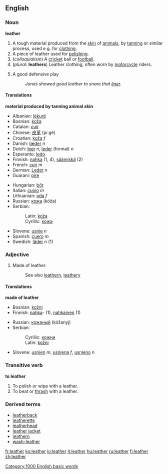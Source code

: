 ==English==
===Noun===
{{wikipedia}}
'''leather'''

#A tough material produced from the [[skin]] of [[animal]]s, by [[tan#Verb|tanning]] or similar process, used e.g. for [[clothing]].
#A piece of leather used for [[polish#Verb|polishing]].
#(''colloquialism'') A [[cricket]] ball or [[football]].
#(''plural'': '''leathers''') Leather clothing, often worn by [[motorcycle]] riders.
#{{baseball}} A good defensive play
#: ''Jones showed good leather to snare that [[liner]].''

====Translations====
'''material produced by tanning animal skin'''
{{top}}
*Albanian: [[lëkurë]]
*Bosnian: [[koža#Bosnian|koža]] {{f}}
*Catalan: [[cuir]] {{m}}
*Chinese: [[皮革]] (pí gé)
*Croatian: [[koža]] ''f''
*Danish: [[læder]] ''n''
*Dutch: [[leer]] ''n'', [[leder]] (formal) ''n''
*Esperanto: [[ledo]]
*Finnish: [[nahka]] (1, 4), [[säämiskä]] (2)
*French: [[cuir]] ''m''
*German: [[Leder]] ''n''
*Guaraní: [[pire]]
{{mid}}
*Hungarian: [[bőr]]
*Italian: [[cuoio]] ''m''
*Lithuanian: [[oda]] ''f''
*Russian: [[кожа]] (kóža) {{f}}
*Serbian:
*:Latin: [[koža#Serbian|koža]] {{f}}
*:Cyrillic: [[кожа#Serbian|кожа]] {{f}}
*Slovene: [[usnje]] ''n''
*Spanish: [[cuero]] ''m''
*Swedish: [[läder]] ''n'' (1)
{{bottom}}

===Adjective===
#Made of leather.
#:See also [[leathern]], [[leathery]]

====Translations====
'''made of leather'''
{{top}}
*Bosnian: [[kožni#Bosnian|kožni]] {{m}}
*Finnish: [[nahka]]- (1), [[nahkainen]] (1)
{{mid}}
*Russian: [[кожаный]] (kóžanyj)
*Serbian:
*:Cyrillic: [[кожни#Serbian|кожни]] {{m}}
*:Latin: [[kožni#Serbian|kožni]] {{m}}
*Slovene: [[usnjen]] ''m'', [[usnjena]] ''f'', [[usnjeno]] ''n''
{{bottom}}

===Transitive verb===
'''to leather'''
#To polish or wipe with a leather.
#To beat or [[thrash]] with a leather.

===Derived terms===
*[[leatherback]]
*[[leatherette]]
*[[leatherhead]]
*[[leather jacket]]
*[[leathern]]
*[[wash-leather]]

[[Category:1000 English basic words]]

[[fr:leather]]
[[ko:leather]]
[[io:leather]]
[[it:leather]]
[[hu:leather]]
[[ru:leather]]
[[fi:leather]]
[[zh:leather]]